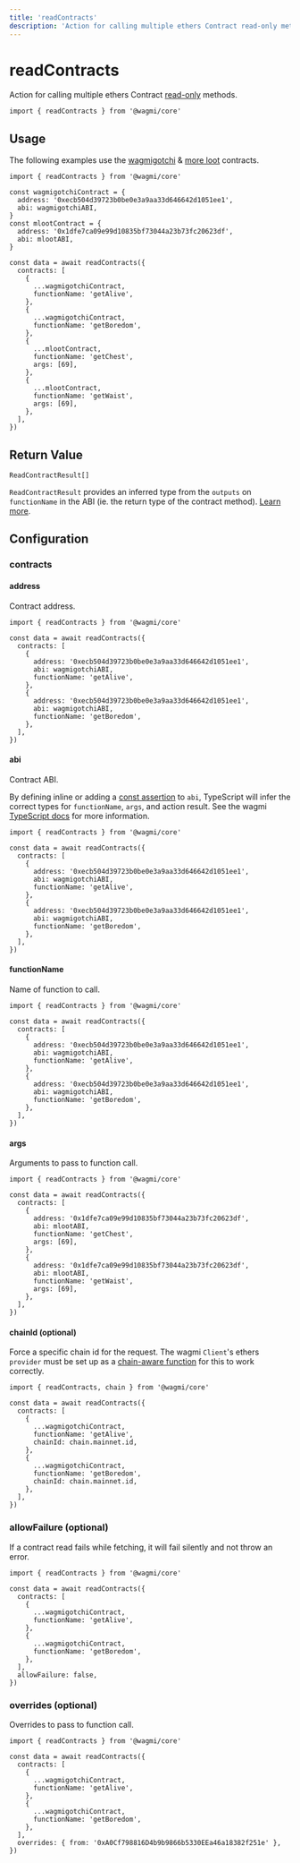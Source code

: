 ```yaml
---
title: 'readContracts'
description: 'Action for calling multiple ethers Contract read-only methods.'
---
```



# readContracts

Action for calling multiple ethers Contract [read-only](https://docs.ethers.io/v5/api/contract/contract/#Contract--readonly) methods.

```tsx
import { readContracts } from '@wagmi/core'
```

## Usage

The following examples use the [wagmigotchi](https://etherscan.io/address/0xecb504d39723b0be0e3a9aa33d646642d1051ee1) & [more loot](https://etherscan.io/address/0x1dfe7ca09e99d10835bf73044a23b73fc20623df) contracts.

```tsx
import { readContracts } from '@wagmi/core'

const wagmigotchiContract = {
  address: '0xecb504d39723b0be0e3a9aa33d646642d1051ee1',
  abi: wagmigotchiABI,
}
const mlootContract = {
  address: '0x1dfe7ca09e99d10835bf73044a23b73fc20623df',
  abi: mlootABI,
}

const data = await readContracts({
  contracts: [
    {
      ...wagmigotchiContract,
      functionName: 'getAlive',
    },
    {
      ...wagmigotchiContract,
      functionName: 'getBoredom',
    },
    {
      ...mlootContract,
      functionName: 'getChest',
      args: [69],
    },
    {
      ...mlootContract,
      functionName: 'getWaist',
      args: [69],
    },
  ],
})
```

## Return Value

```tsx
ReadContractResult[]
```

`ReadContractResult` provides an inferred type from the `outputs` on `functionName` in the ABI (ie. the return type of the contract method). [Learn more](/docs/typescript#type-inference).

## Configuration

### contracts

#### address

Contract address.

```tsx {6,11}
import { readContracts } from '@wagmi/core'

const data = await readContracts({
  contracts: [
    {
      address: '0xecb504d39723b0be0e3a9aa33d646642d1051ee1',
      abi: wagmigotchiABI,
      functionName: 'getAlive',
    },
    {
      address: '0xecb504d39723b0be0e3a9aa33d646642d1051ee1',
      abi: wagmigotchiABI,
      functionName: 'getBoredom',
    },
  ],
})
```

#### abi

Contract ABI.

By defining inline or adding a [const assertion](https://www.typescriptlang.org/docs/handbook/release-notes/typescript-3-4.html#const-assertions) to `abi`, TypeScript will infer the correct types for `functionName`, `args`, and action result. See the wagmi [TypeScript docs](/docs/typescript) for more information.

```tsx {7,12}
import { readContracts } from '@wagmi/core'

const data = await readContracts({
  contracts: [
    {
      address: '0xecb504d39723b0be0e3a9aa33d646642d1051ee1',
      abi: wagmigotchiABI,
      functionName: 'getAlive',
    },
    {
      address: '0xecb504d39723b0be0e3a9aa33d646642d1051ee1',
      abi: wagmigotchiABI,
      functionName: 'getBoredom',
    },
  ],
})
```

#### functionName

Name of function to call.

```tsx {8,13}
import { readContracts } from '@wagmi/core'

const data = await readContracts({
  contracts: [
    {
      address: '0xecb504d39723b0be0e3a9aa33d646642d1051ee1',
      abi: wagmigotchiABI,
      functionName: 'getAlive',
    },
    {
      address: '0xecb504d39723b0be0e3a9aa33d646642d1051ee1',
      abi: wagmigotchiABI,
      functionName: 'getBoredom',
    },
  ],
})
```

#### args

Arguments to pass to function call.

```tsx {9,15}
import { readContracts } from '@wagmi/core'

const data = await readContracts({
  contracts: [
    {
      address: '0x1dfe7ca09e99d10835bf73044a23b73fc20623df',
      abi: mlootABI,
      functionName: 'getChest',
      args: [69],
    },
    {
      address: '0x1dfe7ca09e99d10835bf73044a23b73fc20623df',
      abi: mlootABI,
      functionName: 'getWaist',
      args: [69],
    },
  ],
})
```

#### chainId (optional)

Force a specific chain id for the request. The wagmi `Client`'s ethers `provider` must be set up as a [chain-aware function](/docs/client#provider-optional) for this to work correctly.

```tsx {8,13}
import { readContracts, chain } from '@wagmi/core'

const data = await readContracts({
  contracts: [
    {
      ...wagmigotchiContract,
      functionName: 'getAlive',
      chainId: chain.mainnet.id,
    },
    {
      ...wagmigotchiContract,
      functionName: 'getBoredom',
      chainId: chain.mainnet.id,
    },
  ],
})
```

### allowFailure (optional)

If a contract read fails while fetching, it will fail silently and not throw an error.

```tsx {14}
import { readContracts } from '@wagmi/core'

const data = await readContracts({
  contracts: [
    {
      ...wagmigotchiContract,
      functionName: 'getAlive',
    },
    {
      ...wagmigotchiContract,
      functionName: 'getBoredom',
    },
  ],
  allowFailure: false,
})
```

### overrides (optional)

Overrides to pass to function call.

```tsx {14}
import { readContracts } from '@wagmi/core'

const data = await readContracts({
  contracts: [
    {
      ...wagmigotchiContract,
      functionName: 'getAlive',
    },
    {
      ...wagmigotchiContract,
      functionName: 'getBoredom',
    },
  ],
  overrides: { from: '0xA0Cf798816D4b9b9866b5330EEa46a18382f251e' },
})
```
